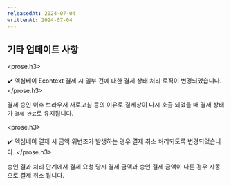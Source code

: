 ```yaml
---
releasedAt: 2024-07-04
writtenAt: 2024-07-04
---
```



## 기타 업데이트 사항

<prose.h3>
  <PaymentV1 />

  ✔️ 엑심베이 Econtext 결제 시 일부 건에 대한 결제 상태 처리 로직이 변경되었습니다.
</prose.h3>

결제 승인 이후 브라우저 새로고침 등의 이유로 결제창이 다시 호출 되었을 때 결제 상태가 `결제 완료`로 유지됩니다.

<prose.h3>
  <PaymentV1 />

  ✔️ 엑심베이 결제 시 금액 위변조가 발생하는 경우 결제 취소 처리되도록 변경되었습니다.
</prose.h3>

승인 결과 처리 단계에서 결제 요청 당시 결제 금액과 승인 결제 금액이 다른 경우 자동으로 결제 취소 됩니다.



